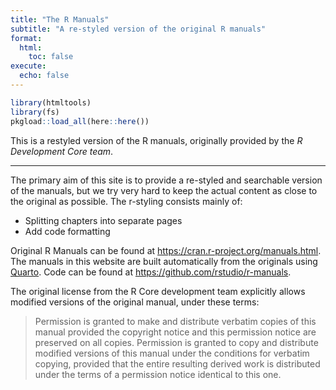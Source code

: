 ```yaml
---
title: "The R Manuals"
subtitle: "A re-styled version of the original R manuals"
format:
  html:
    toc: false
execute:
  echo: false
---
```


```r
library(htmltools)
library(fs)
pkgload::load_all(here::here())
```



This is a restyled version of the R manuals, originally provided by the *R Development Core team*.


---

The primary aim of this site is to provide a re-styled and searchable version of the manuals, but we try very hard to keep the actual content as close to the original as possible.  The r-styling consists mainly of:

* Splitting chapters into separate pages
* Add code formatting

Original R Manuals can be found at <https://cran.r-project.org/manuals.html>. The manuals in this website are built automatically from the originals using [Quarto](https://quarto.org). Code can be found at <https://github.com/rstudio/r-manuals>.

The original license from the R Core development team explicitly allows modified versions of the original manual, under these terms:

> Permission is granted to make and distribute verbatim copies of this manual provided the copyright notice and this permission notice are preserved on all copies.
> Permission is granted to copy and distribute modified versions of this manual under the conditions for verbatim copying, provided that the entire resulting derived work is distributed under the terms of a permission notice identical to this one.
